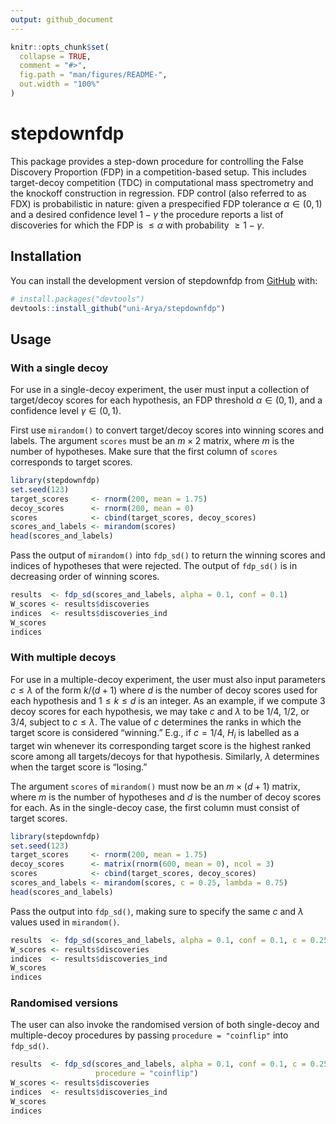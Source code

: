 ```yaml
---
output: github_document
---
```


<!-- README.md is generated from README.Rmd. Please edit that file -->

```r
knitr::opts_chunk$set(
  collapse = TRUE,
  comment = "#>",
  fig.path = "man/figures/README-",
  out.width = "100%"
)
```

# stepdownfdp

<!-- badges: start -->
<!-- badges: end -->

This package provides a step-down procedure for controlling the False Discovery 
Proportion  (FDP) in a competition-based setup. This includes target-decoy 
competition (TDC) in computational mass spectrometry and the knockoff 
construction in regression. FDP control (also referred to as FDX) is 
probabilistic in nature: given a prespecified FDP tolerance $\alpha \in (0, 1)$ 
and a desired confidence level $1-\gamma$ the procedure reports a list of 
discoveries for which the FDP is $\leq \alpha$ with probability 
$\geq 1 - \gamma$.

## Installation

You can install the development version of stepdownfdp from [GitHub](https://github.com/) with:

``` r
# install.packages("devtools")
devtools::install_github("uni-Arya/stepdownfdp")
```

## Usage

### With a single decoy

For use in a single-decoy experiment, the user must input a
collection of target/decoy scores for each hypothesis, an FDP threshold 
$\alpha \in (0, 1)$, and a confidence level $\gamma \in (0, 1)$.

First use `mirandom()` to convert target/decoy scores into winning scores
and labels. The argument `scores` must be an $m \times 2$ matrix, 
where $m$ is the number of hypotheses. Make sure that the first 
column of `scores` corresponds to target scores.

```r
library(stepdownfdp)
set.seed(123)
target_scores     <- rnorm(200, mean = 1.75)
decoy_scores      <- rnorm(200, mean = 0)
scores            <- cbind(target_scores, decoy_scores)
scores_and_labels <- mirandom(scores)
head(scores_and_labels)
```

Pass the output of `mirandom()` into `fdp_sd()` to return the winning scores 
and indices of hypotheses that were rejected. The output of `fdp_sd()` is
in decreasing order of winning scores.

```r
results  <- fdp_sd(scores_and_labels, alpha = 0.1, conf = 0.1)
W_scores <- results$discoveries
indices  <- results$discoveries_ind
W_scores
indices
```

### With multiple decoys

For use in a multiple-decoy experiment, the user must also input parameters $c \leq \lambda$ of the form $k/(d + 1)$ where $d$ is the number of decoy scores used for each hypothesis and $1 \leq k \leq d$ is an integer. As an example, if we compute $3$ decoy scores for each hypothesis, we may take $c$ and $\lambda$ to be $1/4$, $1/2$, or $3/4$, subject to $c \leq \lambda$. The value of $c$ determines the ranks in which the target score is considered "winning." E.g., if $c = 1/4$, $H_i$ is labelled as a target win whenever its corresponding target score is the highest ranked score among all targets/decoys for that hypothesis. Similarly, $\lambda$ determines when the target score is "losing."

The argument `scores` of `mirandom()` must now be an $m \times (d + 1)$ matrix, where $m$ is the number of hypotheses and $d$ is the number of decoy scores for each. As in the single-decoy case, the first column must consist of target scores.

```r
library(stepdownfdp)
set.seed(123)
target_scores     <- rnorm(200, mean = 1.75)
decoy_scores      <- matrix(rnorm(600, mean = 0), ncol = 3)
scores            <- cbind(target_scores, decoy_scores)
scores_and_labels <- mirandom(scores, c = 0.25, lambda = 0.75)
head(scores_and_labels)
```

Pass the output into `fdp_sd()`, making sure to specify the same $c$ and $\lambda$ values used in `mirandom()`.

```r
results  <- fdp_sd(scores_and_labels, alpha = 0.1, conf = 0.1, c = 0.25, lambda = 0.75)
W_scores <- results$discoveries
indices  <- results$discoveries_ind
W_scores
indices
```


### Randomised versions

The user can also invoke the randomised version of both single-decoy and multiple-decoy procedures by passing `procedure = "coinflip"` into `fdp_sd()`.

```r
results  <- fdp_sd(scores_and_labels, alpha = 0.1, conf = 0.1, c = 0.25, lambda = 0.75, 
                   procedure = "coinflip")
W_scores <- results$discoveries
indices  <- results$discoveries_ind
W_scores
indices
```

